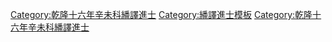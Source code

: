 {{Navbox
|name = 乾隆十六年辛未科繙譯進士金榜
|title = 乾隆十六年（[[1751年]]）辛未科繙譯進士金榜
|titlestyle = background-color:#FFD700;
|image =
|style = width:100%;text-align:center; 
|groupstyle = text-align:center; background-color:#FFD700;
|liststyle = text-align:center;
|state = {{{state<includeonly>|collapsed</includeonly>}}}
|group1 = 滿洲<br>共15名
|list1 = [[寧舞立]] - [[書魯|書魯]] - [[傅勒赫]] - [[兆坊|兆坊]] - [[武林布]] - [[常世寧]] - [[來圖|來圖]] - [[心常|心常]] - [[伊拉器]] - [[文敏 (清朝)|文敏]]<br>[[伍明阿]] - [[安篤哈]] - [[新泰 (繙譯進士)|新泰]] - [[關保|關保]] - [[黃之選]]

|group2 = 蒙古<br>共2名
|list2 = [[達賴 (繙譯進士)|達賴]] - [[明安圖 (繙譯進士)|明安圖]]

|group3 = 漢軍<br>共1名
|list3 = [[王承基 (繙譯進士)|王承基]]

|belowstyle = text-align: center; background-color:#FFD700;
|below='''前一科：[[Template:乾隆十三年戊辰科繙譯進士金榜|乾隆十三年戊辰科繙譯]]　'''·'''　後一科：[[Template:乾隆十七年壬申恩科繙譯進士金榜|乾隆十七年壬申恩科繙譯]]'''<br>'''同科進士：[[Template:乾隆十六年辛未科殿試金榜|乾隆十六年辛未文科]]、[[Template:乾隆十六年辛未科武殿試金榜|乾隆十六年辛未武科]]'''　·　'''同科出身：[[Template:乾隆十六年辛未科特恩保舉經學|乾隆十六年辛未科特恩保舉經學]]'''
}}<noinclude>[[Category:乾隆十六年辛未科繙譯進士]][[Category:繙譯進士模板]]{{DEFAULTSORT:*}}</noinclude>
[[Category:乾隆十六年辛未科繙譯進士]]